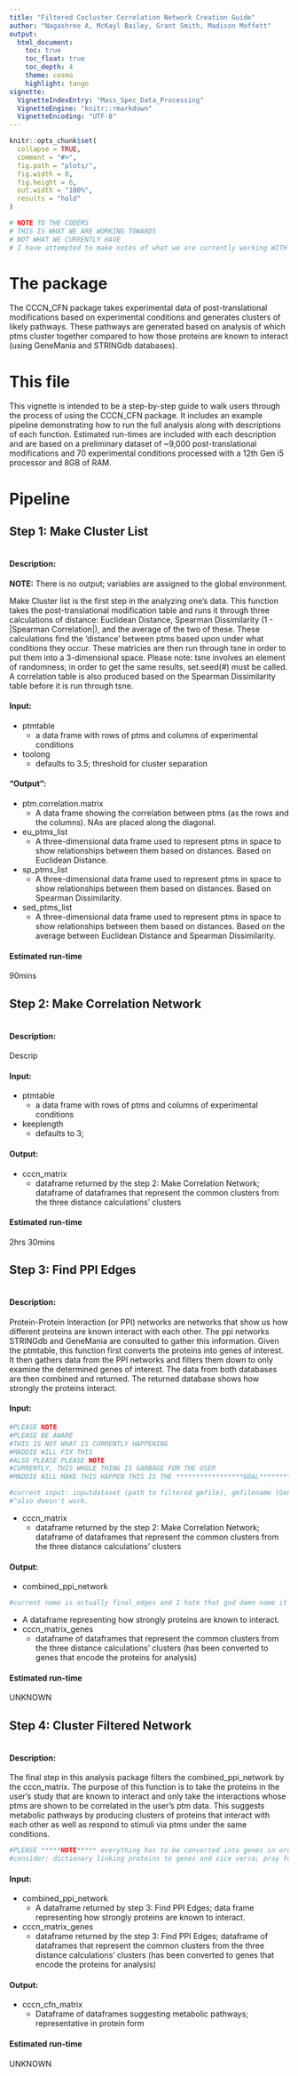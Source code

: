 ```yaml
---
title: "Filtered Cocluster Correlation Network Creation Guide"
author: "Nagashree A, McKayl Bailey, Grant Smith, Madison Moffett"
output: 
  html_document:
    toc: true
    toc_float: true
    toc_depth: 4
    theme: cosmo
    highlight: tango
vignette:
  VignetteIndexEntry: "Mass_Spec_Data_Processing"
  VignetteEngine: "knitr::rmarkdown"
  VignetteEncoding: "UTF-8"
---
```


```r
knitr::opts_chunk$set(
  collapse = TRUE,
  comment = "#>",
  fig.path = "plots/",
  fig.width = 8,
  fig.height = 6,
  out.width = "100%",
  results = "hold"
)
```

```r
# NOTE TO THE CODERS
# THIS IS WHAT WE ARE WORKING TOWARDS
# NOT WHAT WE CURRENTLY HAVE
# I have attempted to make notes of what we are currently working WITH but not guaranteed
```

# The package  
The CCCN_CFN package takes experimental data of post-translational modifications based on experimental conditions and generates clusters of likely pathways. These pathways are generated based on analysis of which ptms cluster together compared to how those proteins are known to interact (using GeneMania and STRINGdb databases).

# This file  
This vignette is intended to be a step-by-step guide to walk users through the process of using the CCCN_CFN package. It includes an example pipeline demonstrating how to run the full analysis along with descriptions of each function. Estimated run-times are included with each description and are based on a preliminary dataset of \~9,000 post-translational modifications and 70 experimental conditions processed with a 12th Gen i5 processor and 8GB of RAM.  

# Pipeline  

## Step 1: Make Cluster List  

```

```

#### Description:  

**NOTE:** There is no output; variables are assigned to the global environment.  

Make Cluster list is the first step in the analyzing one's data. This function takes the post-translational modification table and runs it through three calculations of distance: Euclidean Distance, Spearman Dissimilarity (1 - |Spearman Correlation|), and the average of the two of these. These calculations find the 'distance' between ptms based upon under what conditions they occur. These matricies are then run through tsne in order to put them into a 3-dimensional space. Please note: tsne involves an element of randomness; in order to get the same results, set.seed(#) must be called. A correlation table is also produced based on the Spearman Dissimilarity table before it is run through tsne.  

#### Input:  
- ptmtable
  - a data frame with rows of ptms and columns of experimental conditions  
- toolong
  - defaults to 3.5; threshold for cluster separation  

#### "Output":  
- ptm.correlation.matrix
  - A data frame showing the correlation between ptms (as the rows and the columns). NAs are placed along the diagonal.  
- eu_ptms_list
  - A three-dimensional data frame used to represent ptms in space to show relationships between them based on distances. Based on Euclidean Distance.  
- sp_ptms_list
  - A three-dimensional data frame used to represent ptms in space to show relationships between them based on distances. Based on Spearman Dissimilarity.  
- sed_ptms_list 
  - A three-dimensional data frame used to represent ptms in space to show relationships between them based on distances. Based on the average between Euclidean Distance and Spearman Dissimilarity. 

#### Estimated run-time  
90mins

## Step 2: Make Correlation Network  

```

```

#### Description:  

Descrip  

#### Input:  
- ptmtable
  - a data frame with rows of ptms and columns of experimental conditions  
- keeplength
  - defaults to 3; 

#### Output:  
- cccn_matrix
  - dataframe returned by the step 2: Make Correlation Network; dataframe of dataframes that represent the common clusters from the three distance calculations' clusters 

#### Estimated run-time  
2hrs 30mins

## Step 3: Find PPI Edges 

```

```

#### Description:  

Protein-Protein Interaction (or PPI) networks are networks that show us how different proteins are known interact with each other. The ppi networks STRINGdb and GeneMania are consulted to gather this information. Given the ptmtable, this function first converts the proteins into genes of interest. It then gathers data from the PPI networks and filters them down to only examine the determined genes of interest. The data from both databases are then combined and returned. The returned database shows how strongly the proteins interact.

#### Input:  
```r
#PLEASE NOTE
#PLEASE BE AWARE
#THIS IS NOT WHAT IS CURRENTLY HAPPENING
#MADDIE WILL FIX THIS
#ALSO PLEASE PLEASE NOTE
#CURRENTLY, THIS WHOLE THING IS GARBAGE FOR THE USER
#MADDIE WILL MAKE THIS HAPPEN THIS IS THE *****************GOAL*****************

#current input: inputdataset (path to filtered gmfile), gmfilename (GeneMania file path), nodenames (list of genes to study)
#^also doesn't work.
```
- cccn_matrix
  - dataframe returned by the step 2: Make Correlation Network; dataframe of dataframes that represent the common clusters from the three distance calculations' clusters  

#### Output:  
- combined_ppi_network
```r
#current name is actually final_edges and I hate that god damn name it is not helpful.
```
  - A dataframe representing how strongly proteins are known to interact.
- cccn_matrix_genes
  - dataframe of dataframes that represent the common clusters from the three distance calculations' clusters (has been converted to genes that encode the proteins for analysis)


#### Estimated run-time  
UNKNOWN

## Step 4: Cluster Filtered Network  

```

```

#### Description:  

The final step in this analysis package filters the combined_ppi_network by the cccn_matrix. The purpose of this function is to take the proteins in the user's study that are known to interact and only take the interactions whose ptms are shown to be correlated in the user's ptm data. This suggests metabolic pathways by producing clusters of proteins that interact with each other as well as respond to stimuli via ptms under the same conditions.

```r
#PLEASE *****NOTE***** everything has to be converted into genes in order to do analysis but will have to be converted back into proteins to return important results.
#consider: dictionary linking proteins to genes and vice versa; pray for no overlap
```

#### Input:  
- combined_ppi_network
  - A dataframe returned by step 3: Find PPI Edges; data frame representing how strongly proteins are known to interact.  
- cccn_matrix_genes
  - dataframe returned by the step 3: Find PPI Edges; dataframe of dataframes that represent the common clusters from the three distance calculations' clusters (has been converted to genes that encode the proteins for analysis)  

#### Output:  
- cccn_cfn_matrix
  - Dataframe of dataframes suggesting metabolic pathways; representative in protein form  

#### Estimated run-time  
UNKNOWN



















